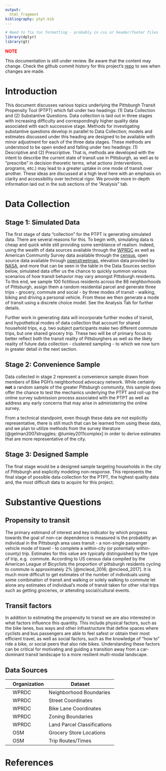 ```yaml
---
output: 
  html_fragment
bibliography: ptpt.bib
---
```


```r
# Need to fix toc formatting - probably in css or header/footer files
library(dplyr)
library(gt)
```

<span style="color: red;">**NOTE**</span>

This documentation is still under review. Be aware that the content may change.
Check the github commit history for this project's [repo](github.com/apeterson91/ptpt)
to see when changes are made.

# Introduction

This document discusses various topics underlying the Pittsburgh Transit
Propensity Tool (PTPT) which fall under
two headings: (1) Data Collection and (2) Substantive Questions. Data collection 
is laid out in three stages with increasing difficulty and correspondingly 
higher quality data associated with each successive stage. Methods for 
investigating substantive questions develop in parallel to Data Collection; 
models and estimates discussed under this heading are designed to be available 
with minor adjustment for each of the three data stages. 
These methods are understood to be open ended and falling under two headings: 
(1) Descriptive and (2) Prescriptive. That is, methods are developed with the 
intent to describe the current state of transit use in Pittsburgh, as well as to 
"prescribe" in decision theoretic terms, what actions (interventions, 
programs, etc.) may lead to a greater uptake in one mode of transit over 
another. These ideas are discussed at a high level here with an emphasis on 
clarity and accessibility over technical rigor. We provide more in-depth 
information laid out in the sub sections of the "Analysis" tab.


# Data Collection 


## Stage 1: Simulated Data


The first stage of data "collection" for the PTPT is generating simulated data. 
There are several reasons for this. To begin with, simulating data is cheap and 
quick while still providing some semblance of realism. Indeed, using the wealth
of data sources available through the [WPRDC](http://www.wprdc.org/) as well
as American Community Survey data available through the 
[census](https://www.census.gov/programs-surveys/acs), open source
data available through [openstreetmap](https://www.openstreetmap.org/), 
elevation data provided by 
[NASA](https://earthdata.nasa.gov/esds/competitive-programs/measures/nasadem), 
and more that can be seen in the table in the Data Sources section below, 
simulated data offer us the chance to quickly summon various scenarios of 
how transit behavior may vary amongst Pittsburgh residents. To this end, we 
sample 100 fictitious residents across the 88 neighborhoods of Pittsburgh, 
assign them a random residential parcel and generate three trips - grocery, 
commute and social - by three modes of transit - walking, biking and driving a 
personal vehicle. From these we then generate a mode of transit using a 
discrete choice model. See the Analysis Tab for further details.

Further work in generating data will incorporate further modes of transit, and 
hypothetical modes of data collection that account for shared household trips, 
e.g. two subject participants make two different commute trips, but one shared
grocery trip. These two will be of primary focus to better reflect both the
transit reality of Pittsburghers as well as the likely reality of future data 
collection - clustered sampling - to which we now turn in greater detail
in the next section.

## Stage 2: Convenience Sample  

Data collected in stage 2 represent a convenience sample drawn from members
of Bike PGH's neighborhood advocacy network. While certainly **not** a random
sample of the greater Pittsburgh  community, this sample does offer the chance
to test the mechanics underlying the PTPT and roll-up the online survey 
submission process associated with the PTPT as well as address any early 
concerns that may arise in administering the online survey.

From a technical standpoint, even though these data are not explicitly 
representative, there is still much that can be learned from using these data, 
and we plan to utilize methods from the survey literature 
[@gelman2007struggles; @lumley2011complex] in order to derive estimates 
that are more representative of the city.

## Stage 3: Designed Sample

The final stage would be a designed sample targeting households in the city 
of Pittsburgh and explicitly modeling non-response. This represents the 
final stage of possible data collection for the PTPT, the highest quality data
and, the most difficult data to acquire for this project. 


# Substantive Questions

## Propensity to transit 

The primary estimand of interest and key indicator by which progress towards 
the goal of non-car dependence is measured is the probability an individual
in the Pittsburgh area uses transit - a non-single passenger vehicle mode of 
travel - to complete a within-city (or potentially within-county) trip. 
Estimates for this value are typically distinguished by the type of trip, e.g. 
commute. According to US census data compiled by the 
American League of Bicyclists the proportion of 
pittsburgh residents cycling to commute is approximately 2% 
[@mcleod_2016; @mcleod_2017]. It is much more difficult to get estimates of
the number of individuals using some combination of transit and walking
or solely walking to commute let alone any estimates of individual's 
mode of transit taken for other vital trips such as getting groceries, or 
attending social/cultural events.


## Transit factors

In addition to estimating the propensity to transit we are also interested in 
what factors influence this quantity. This include physical factors, such as
the bike lanes, bus ways and other infrastructure that define spaces where 
cyclists and bus passengers are able to feel safest or obtain their most 
efficient travel, as well as social factors, such as the knowledge of 
"how to" ride a bike, or social peers that also ride bikes. Understanding
these factors can be critical for motivating and guiding a transition away
from a car-dominant transit landscape to a more resilient multi-modal landscape.


## Data Sources

|   | Organization | Dataset                     |
|---|--------------|-----------------------------|
|   | WPRDC        | Neighborhood Boundaries     |
|   | WPRDC        | Street Coordinates          |
|   | WPRDC        | Bike Lane Coordinates       |
|   | WPRDC        | Zoning Boundaries           |
|   | WPRDC        | Land Parcel Classifications |
|   | OSM          | Grocery Store Locations     |
|   | OSM          | Trip Routes/Times           |



# References





